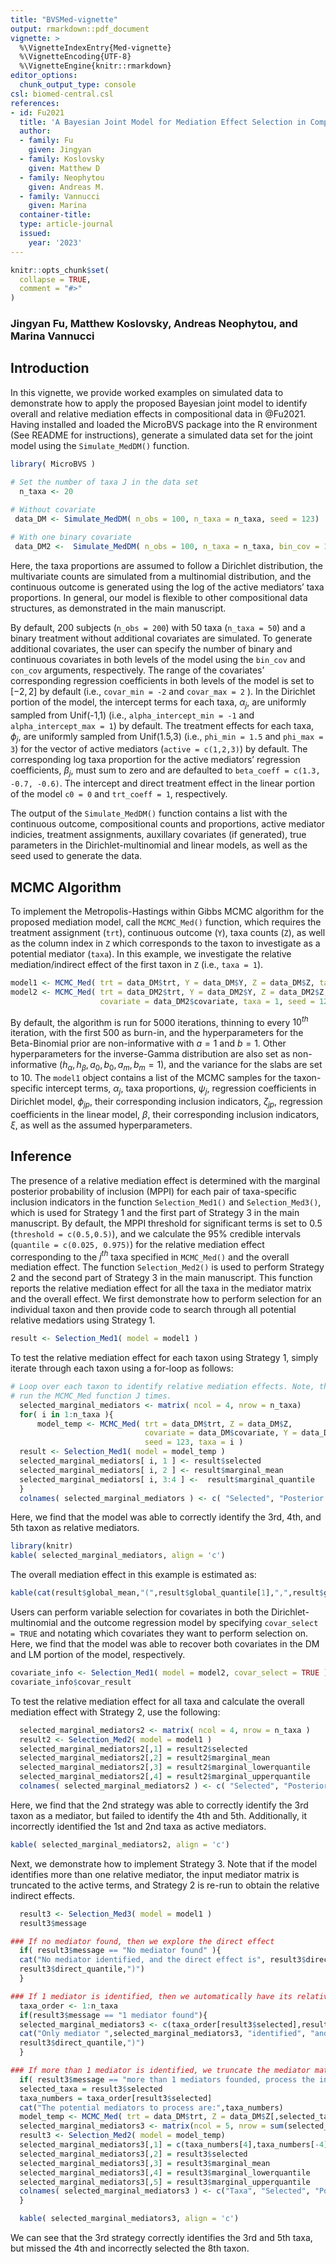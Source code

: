 ```yaml
---
title: "BVSMed-vignette"
output: rmarkdown::pdf_document
vignette: >
  %\VignetteIndexEntry{Med-vignette}
  %\VignetteEncoding{UTF-8}
  %\VignetteEngine{knitr::rmarkdown}
editor_options: 
  chunk_output_type: console
csl: biomed-central.csl
references:
- id: Fu2021
  title: 'A Bayesian Joint Model for Mediation Effect Selection in Compositional Microbiome Data'
  author:
  - family: Fu
    given: Jingyan  
  - family: Koslovsky
    given: Matthew D
  - family: Neophytou
    given: Andreas M.
  - family: Vannucci
    given: Marina 
  container-title: 
  type: article-journal
  issued:
    year: '2023' 
---
```


```r
knitr::opts_chunk$set(
  collapse = TRUE,
  comment = "#>"
)
```
 
### Jingyan Fu, Matthew Koslovsky, Andreas Neophytou, and Marina Vannucci  

## Introduction  

In this vignette, we provide worked examples on simulated data to demonstrate how to apply the proposed Bayesian joint model to identify overall and relative mediation effects in compositional data in @Fu2021. Having installed and loaded the MicroBVS package into the R environment (See README for instructions), generate a simulated data set for the joint model using the `Simulate_MedDM()` function.  

```r
library( MicroBVS )

# Set the number of taxa J in the data set 
  n_taxa <- 20
  
# Without covariate
 data_DM <- Simulate_MedDM( n_obs = 100, n_taxa = n_taxa, seed = 123) 

# With one binary covariate
 data_DM2 <-  Simulate_MedDM( n_obs = 100, n_taxa = n_taxa, bin_cov = 1, seed = 123) 
``` 

Here, the taxa proportions are assumed to follow a Dirichlet distribution, the multivariate counts are simulated from a multinomial distribution, and the continuous outcome is generated using the log of the active mediators' taxa proportions. In general, our model is flexible to other compositional data structures, as demonstrated in the main manuscript.

By default, 200 subjects (`n_obs = 200`) with 50 taxa (`n_taxa = 50`) and a binary treatment without additional covariates are simulated. To generate additional covariates, the user can specify the number of binary and continuous covariates in both levels of the model using the `bin_cov` and `con_cov` arguments, respectively. The range of the covariates' corresponding regression coefficients in both levels of the model is set to $[-2,2]$ by default (i.e., `covar_min = -2` and `covar_max = 2` ). In the Dirichlet portion of the model, the intercept terms for each taxa, $\alpha_j$, are uniformly sampled from Unif(-1,1) (i.e., `alpha_intercept_min = -1` and `alpha_intercept_max = 1`) by default. The treatment effects for each taxa, $\phi_j$, are uniformly sampled from Unif(1.5,3) (i.e., `phi_min = 1.5` and `phi_max = 3`) for the vector of active mediators (`active = c(1,2,3)`) by default. The corresponding log taxa proportion for the active mediators' regression coefficients, $\beta_j$, must sum to zero and are defaulted to `beta_coeff = c(1.3, -0.7, -0.6)`. The intercept and direct treatment effect in the linear portion of the model `c0 = 0` and `trt_coeff = 1`, respectively. 

The output of the `Simulate_MedDM()` function contains a list with the continuous outcome, compositional counts and proportions, active mediator indicies, treatment assignments, auxillary covariates (if generated), true parameters in the Dirichlet-multinomial and linear models, as well as the seed used to generate the data. 

## MCMC Algorithm

To implement the Metropolis-Hastings within Gibbs MCMC algorithm for the proposed mediation model, call the `MCMC_Med()` function, which requires the treatment assignment (`trt`), continuous outcome (`Y`), taxa counts (`Z`), as well as the column index in `Z` which corresponds to the taxon to investigate as a potential mediator (`taxa`). In this example, we investigate the relative mediation/indirect effect of the first taxon in `Z` (i.e., `taxa = 1`).
```r
model1 <- MCMC_Med( trt = data_DM$trt, Y = data_DM$Y, Z = data_DM$Z, taxa = 1, seed =1234 )
model2 <- MCMC_Med( trt = data_DM2$trt, Y = data_DM2$Y, Z = data_DM2$Z, 
                    covariate = data_DM2$covariate, taxa = 1, seed = 1234 )
```

By default, the algorithm is run for 5000 iterations, thinning to every $10^{th}$ iteration, with the first 500 as burn-in, and the hyperparameters for the Beta-Binomial prior are non-informative with $a = 1$ and $b = 1$. Other hyperparameters for the inverse-Gamma distribution are also set as non-informative ($h_\alpha, h_\beta, a_0, b_0, a_m, b_m = 1$), and the variance for the slabs are set to 10. The `model1` object contains a list of the MCMC samples for the taxon-specific intercept terms, $\alpha_j$, taxa proportions, $\psi_j$, regression coefficients in Dirichlet model, $\phi_{jp}$, their corresponding inclusion indicators, $\zeta_{jp}$, regression coefficients in the linear model, $\beta$, their corresponding inclusion indicators, $\xi$, as well as the assumed hyperparameters.

## Inference 


The presence of a relative mediation effect is determined with the marginal posterior probability of inclusion (MPPI) for each pair of taxa-specific inclusion indicators in the function `Selection_Med1()` and `Selection_Med3()`, which is used for Strategy 1 and the first part of Strategy 3 in the main manuscript. By default, the MPPI threshold for significant terms is set to 0.5 (`threshold = c(0.5,0.5)`), and we calculate the 95% credible intervals (`quantile = c(0.025, 0.975)`) for the relative mediation effect corresponding to the $j^{th}$ taxa specified in `MCMC_Med()` and the overall mediation effect. The function `Selection_Med2()` is used to perform Strategy 2 and the second part of Strategy 3 in the main manuscript. This function reports the relative mediation effect for all the taxa in the mediator matrix and the overall effect. We first demonstrate how to perform selection for an individual taxon and then provide code to search through all potential relative medatiors using Strategy 1.


```r
result <- Selection_Med1( model = model1 )
```


To test the relative mediation effect for each taxon using Strategy 1, simply iterate through each taxon using a for-loop as follows: 
```r
# Loop over each taxon to identify relative mediation effects. Note, this will
# run the MCMC_Med function J times.
  selected_marginal_mediators <- matrix( ncol = 4, nrow = n_taxa)
  for( i in 1:n_taxa ){
      model_temp <- MCMC_Med( trt = data_DM$trt, Z = data_DM$Z, 
                              covariate = data_DM$covariate, Y = data_DM$Y, 
                              seed = 123, taxa = i )
  result <- Selection_Med1( model = model_temp )
  selected_marginal_mediators[ i, 1 ] <- result$selected
  selected_marginal_mediators[ i, 2 ] <- result$marginal_mean
  selected_marginal_mediators[ i, 3:4 ] <-  result$marginal_quantile
  } 
  colnames( selected_marginal_mediators ) <- c( "Selected", "Posterior Mean", "LB", "UB" )
``` 

Here, we find that the model was able to correctly identify the 3rd, 4th, and 5th taxon as relative mediators. 
```r
library(knitr)
kable( selected_marginal_mediators, align = 'c')
```

The overall mediation effect in this example is estimated as:  
```r
kable(cat(result$global_mean,"(",result$global_quantile[1],",",result$global_quantile[2],")"))
```

Users can perform variable selection for covariates in both the Dirichlet-multinomial and the outcome regression model by specifying `covar_select = TRUE` and notating which covariates they want to perform selection on. Here, we find that the model was able to recover both covariates in the DM and LM portion of the model, respectively.

```r
covariate_info <- Selection_Med1( model = model2, covar_select = TRUE )
covariate_info$covar_result
```

To test the relative mediation effect for all taxa and calculate the overall mediation effect with Strategy 2, use the following: 
```r
  selected_marginal_mediators2 <- matrix( ncol = 4, nrow = n_taxa )
  result2 <- Selection_Med2( model = model1 )
  selected_marginal_mediators2[,1] = result2$selected
  selected_marginal_mediators2[,2] = result2$marginal_mean
  selected_marginal_mediators2[,3] = result2$marginal_lowerquantile
  selected_marginal_mediators2[,4] = result2$marginal_upperquantile
  colnames( selected_marginal_mediators2 ) <- c( "Selected", "Posterior Mean", "LB", "UB" )
```

Here, we find that the 2nd strategy was able to correctly identify the 3rd taxon as a mediator, but failed to identify the 4th and 5th. Additionally, it incorrectly identified the 1st and 2nd taxa as active mediators. 
```r
kable( selected_marginal_mediators2, align = 'c')
```

Next, we demonstrate how to implement Strategy 3. Note that if the model identifies more than one relative mediator, the input mediator matrix is truncated to the active terms, and Strategy 2 is re-run to obtain the relative indirect effects.
```r
  result3 <- Selection_Med3( model = model1 )
  result3$message 
```
```r
### If no mediator found, then we explore the direct effect 
  if( result3$message == "No mediator found" ){
  cat("No mediator identified, and the direct effect is", result3$direct_mean, "(", 
  result3$direct_quantile,")")
  }

### If 1 mediator is identified, then we automatically have its relative mediation effect 
  taxa_order <- 1:n_taxa
  if(result3$message == "1 mediator found"){
  selected_marginal_mediators3 <- c(taxa_order[result3$selected],result3$marginal_mean, result3$marginal_quantile)
  cat("Only mediator ",selected_marginal_mediators3, "identified", "and the direct effect is", result3$direct_mean, "(", 
  result3$direct_quantile,")")
  }

### If more than 1 mediator is identified, we truncate the mediator matrix and re-run Strategy 2 to estimate the relative indirect effects 
  if( result3$message == "more than 1 mediators founded, process the input data" ){
  selected_taxa = result3$selected
  taxa_numbers = taxa_order[result3$selected]
  cat("The potential mediators to process are:",taxa_numbers)
  model_temp <- MCMC_Med( trt = data_DM$trt, Z = data_DM$Z[,selected_taxa], covariate = data_DM$Covariate, Y = data_DM$Y, seed = 1234, taxa=4)
  selected_marginal_mediators3 <- matrix(ncol = 5, nrow = sum(selected_taxa))
  result3 <- Selection_Med2( model = model_temp)
  selected_marginal_mediators3[,1] = c(taxa_numbers[4],taxa_numbers[-4])
  selected_marginal_mediators3[,2] = result3$selected
  selected_marginal_mediators3[,3] = result3$marginal_mean
  selected_marginal_mediators3[,4] = result3$marginal_lowerquantile
  selected_marginal_mediators3[,5] = result3$marginal_upperquantile
  colnames( selected_marginal_mediators3 ) <- c("Taxa", "Selected", "Posterior Mean", "LB", "UB" )
  }
```

```r
  kable( selected_marginal_mediators3, align = 'c') 
```

We can see that the 3rd strategy correctly identifies the 3rd and 5th taxa, but missed the 4th and incorrectly selected the 8th taxon.